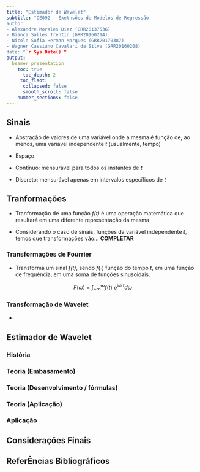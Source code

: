 ---
title: "Estimador de Wavelet"
subtitle: "CE092 - Exetnsões de Modelos de Regressão
author:
- Alexandre Morales Diaz (GRR20137536)
- Bianca Salles Trentin (GRR20160214)
- Nicole Sofia Herman Marques (GRR20170387)
- Wagner Cassiano Cavalari da Silva (GRR20160208)
date: "`r Sys.Date()`"
output: 
  beamer_presentation
    toc: true
      toc_depth: 2
     toc_flaot:
      collapsed: false
      smooth_scroll: false
    number_sections: false
---

## Sinais

- Abstração de valores de uma variável onde a mesma é função de, ao menos, uma variável independente *t* (usualmente, tempo)

- Espaço
 * Contínuo: mensurável para todos os instantes de *t*
 * Discreto: mensurável apenas em intervalos específicos de *t*

## Tranformações

- Tranformação de uma função *f(t)* é uma operação matemática que resultará em uma diferente representação da mesma

- Considerando o caso de sinais, funções da variável independente *t*, temos que transformações vão... **COMPLETAR**

### Transformações de Fourrier

- Transforma um sinal *f(t)*, sendo $f(\cdot)$ função do tempo *t*, em uma função de frequência, em uma soma de funções sinusoidais.

$$F(\omega)\ =\ \int_{-\infty}^{\infty}f(t)\ e^{i\omega\ t}d\omega$$

### Transformação de Wavelet

- 

## Estimador de Wavelet

### História

### Teoria (Embasamento)

### Teoria (Desenvolvimento / fórmulas)

### Teoria (Aplicação)

### Aplicação

## Considerações Finais

## ReferÊncias Bibliográficos

<!-- https://x-engineer.org/signal/" -->

